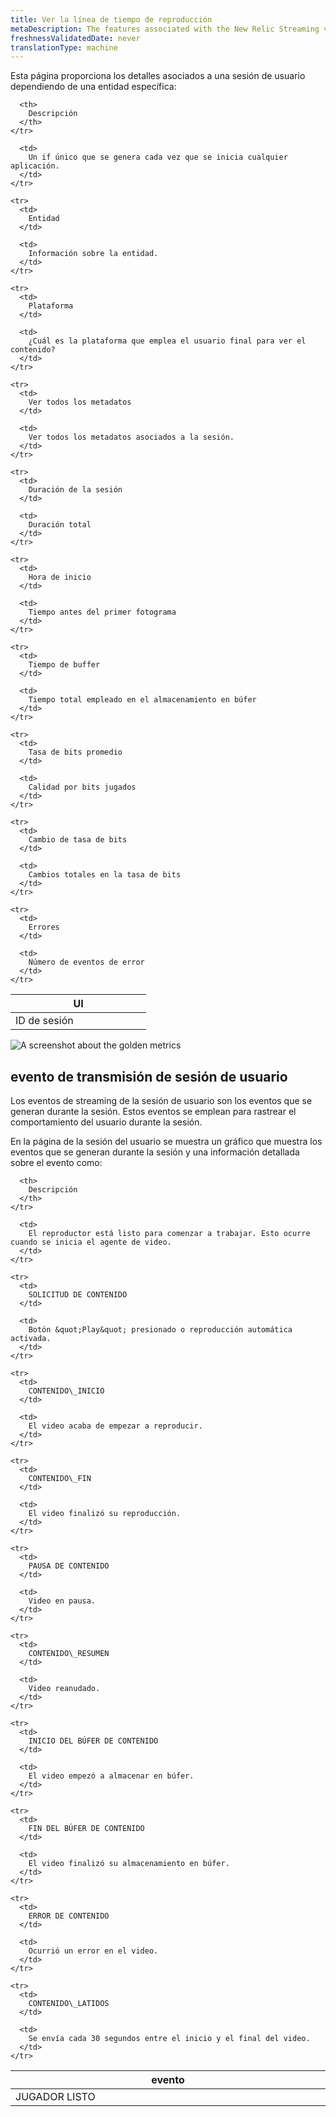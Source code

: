 ```yaml
---
title: Ver la línea de tiempo de reproducción
metaDescription: The features associated with the New Relic Streaming video & ads.
freshnessValidatedDate: never
translationType: machine
---
```


Esta página proporciona los detalles asociados a una sesión de usuario dependiendo de una entidad específica:

<table>
  <thead>
    <tr>
      <th width="50%">
        UI
      </th>

      <th>
        Descripción
      </th>
    </tr>
  </thead>

  <tbody>
    <tr>
      <td>
        ID de sesión
      </td>

      <td>
        Un if único que se genera cada vez que se inicia cualquier aplicación.
      </td>
    </tr>

    <tr>
      <td>
        Entidad
      </td>

      <td>
        Información sobre la entidad.
      </td>
    </tr>

    <tr>
      <td>
        Plataforma
      </td>

      <td>
        ¿Cuál es la plataforma que emplea el usuario final para ver el contenido?
      </td>
    </tr>

    <tr>
      <td>
        Ver todos los metadatos
      </td>

      <td>
        Ver todos los metadatos asociados a la sesión.
      </td>
    </tr>

    <tr>
      <td>
        Duración de la sesión
      </td>

      <td>
        Duración total
      </td>
    </tr>

    <tr>
      <td>
        Hora de inicio
      </td>

      <td>
        Tiempo antes del primer fotograma
      </td>
    </tr>

    <tr>
      <td>
        Tiempo de buffer
      </td>

      <td>
        Tiempo total empleado en el almacenamiento en búfer
      </td>
    </tr>

    <tr>
      <td>
        Tasa de bits promedio
      </td>

      <td>
        Calidad por bits jugados
      </td>
    </tr>

    <tr>
      <td>
        Cambio de tasa de bits
      </td>

      <td>
        Cambios totales en la tasa de bits
      </td>
    </tr>

    <tr>
      <td>
        Errores
      </td>

      <td>
        Número de eventos de error
      </td>
    </tr>
  </tbody>
</table>

<img title="Streamng video & ads golden metrics" alt="A screenshot about the golden metrics" src="/images/sessions-id.webp" />

## evento de transmisión de sesión de usuario

Los eventos de streaming de la sesión de usuario son los eventos que se generan durante la sesión. Estos eventos se emplean para rastrear el comportamiento del usuario durante la sesión.

En la página de la sesión del usuario se muestra un gráfico que muestra los eventos que se generan durante la sesión y una información detallada sobre el evento como:

<table>
  <thead>
    <tr>
      <th width="25%">
        evento
      </th>

      <th>
        Descripción
      </th>
    </tr>
  </thead>

  <tbody>
    <tr>
      <td>
        JUGADOR LISTO
      </td>

      <td>
        El reproductor está listo para comenzar a trabajar. Esto ocurre cuando se inicia el agente de video.
      </td>
    </tr>

    <tr>
      <td>
        SOLICITUD DE CONTENIDO
      </td>

      <td>
        Botón &quot;Play&quot; presionado o reproducción automática activada.
      </td>
    </tr>

    <tr>
      <td>
        CONTENIDO\_INICIO
      </td>

      <td>
        El video acaba de empezar a reproducir.
      </td>
    </tr>

    <tr>
      <td>
        CONTENIDO\_FIN
      </td>

      <td>
        El video finalizó su reproducción.
      </td>
    </tr>

    <tr>
      <td>
        PAUSA DE CONTENIDO
      </td>

      <td>
        Video en pausa.
      </td>
    </tr>

    <tr>
      <td>
        CONTENIDO\_RESUMEN
      </td>

      <td>
        Video reanudado.
      </td>
    </tr>

    <tr>
      <td>
        INICIO DEL BÚFER DE CONTENIDO
      </td>

      <td>
        El video empezó a almacenar en búfer.
      </td>
    </tr>

    <tr>
      <td>
        FIN DEL BÚFER DE CONTENIDO
      </td>

      <td>
        El video finalizó su almacenamiento en búfer.
      </td>
    </tr>

    <tr>
      <td>
        ERROR DE CONTENIDO
      </td>

      <td>
        Ocurrió un error en el video.
      </td>
    </tr>

    <tr>
      <td>
        CONTENIDO\_LATIDOS
      </td>

      <td>
        Se envía cada 30 segundos entre el inicio y el final del video.
      </td>
    </tr>
  </tbody>
</table>